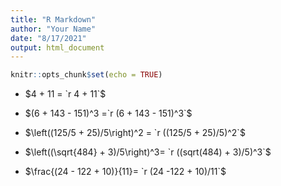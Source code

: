 ```yaml
---
title: "R Markdown"
author: "Your Name"
date: "8/17/2021"
output: html_document
---
```


```r
knitr::opts_chunk$set(echo = TRUE)
```

* $4 + 11 = `r 4 + 11`$ 

* $(6 + 143 - 151)^3 =`r (6 + 143 - 151)^3`$ 

* $\left((125/5 + 25)/5\right)^2 = `r ((125/5 + 25)/5)^2`$

* $\left((\sqrt{484} + 3)/5\right)^3= `r ((sqrt(484) + 3)/5)^3`$

* $\frac{(24 - 122 + 10)}{11}= `r (24 -122 + 10)/11`$